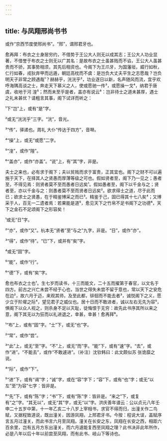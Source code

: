 ```yaml
---
---
---
```

title: 与凤翔邢尚书书
---







或作“京西节度使邢尚书”。“邢”，谓邢君牙也。

愈再拜：布衣之士身居穷约，不借势于王公大人则无以成其志；王公大人功业显著，不借誉于布衣之士则无以广其名：是故布衣之士虽甚贱而不谄，王公大人虽甚贵而不骄，其事势相须，其先后相资也。今阁下为王爪牙，为国藩垣，威行如秋，仁行如春，戎狄弃甲而远遁，朝廷高枕而不虞：是岂负大丈夫平生之志愿哉？岂负明天子非常之顾遇哉¹？赫赫乎，洸洸乎²，功业逐日以新，名声随风而流，宜乎欢呼海隅高谈之士，奔走天下慕义之人，使或愿驰一传³，或愿操一戈⁴，纳君于唐 虞，收地于河 湟⁵；然而未至乎是者，盖亦有说云⁶：岂非待士之道未甚厚，遇士之礼未甚优？请粗言其事，阁下试详而听之：

¹下“岂”上，或有“是”字。

²或无“洸洸乎”三字。“洸”，音光。

³“传”，驿递也。周礼 大仆“传达于四方”，音啭。

⁴“操”上，或无“或愿”二字。

⁵“湟”，或作“隍”。

⁶“盖亦”，或作“亦盖”。“说”上，有“其”字，非是。

夫士之来也，必有求于阁下；夫以贫贱而求于富贵，正其宜也。阁下之财不可以遍施于天下，在择其人之贤愚而厚薄等级之可也。假如贤者至，阁下乃一见之；愚者至，不得见焉：则贤者莫不至而愚者日远矣¹。假如愚者至，阁下以千金与之；贤者至，亦以千金与之：则愚者莫不至而贤者日远矣²。欲求得士之道，尽于此而已；欲求士之贤愚，在于精鉴博采之而已³。精鉴于己，固已得其十七八矣⁴；又博采于人，百无一二遗者焉：若果能是道⁵，愈见天下之竹帛不足书阁下之功德⁶，天下之金石不足颂阁下之形容矣！

¹或无“日”字。

²“亦”，或作“又”。杭本无“贤者”至“与之”九字，非是。“日”，或作“亦”。

³“得”，或作“待”。“已”下，或并有“矣”字。

⁴或无“固”字。

⁵“能”，或作“行”。

⁶“德”下，或有“矣”字。

愈也布衣之士也¹。生七岁而读书，十三而能文，二十五而擢第于春官，以文名于四方。前古之兴亡未尝不经于心也，当世之得失未尝不留于意也，常以天下之安危在边²，故六月于迈，来观其师，及至此都，徘徊而不能去者³，诚悦阁下之义，愿少立于阶墀之际⁴，望见君子之威仪也。居十日而不敢进者，诚以左右无先为容⁵，惧阁下以众人视之，则杀身不足以灭耻，徒悔恨于无穷：故先此书序其所以来之意，阁下其无以为狂而以礼进退之，幸甚，幸甚！愈再拜⁶。

¹“布”上，或有“固”字。“士”下，或无“也”字。

²“常”，或作“尝”。

³“此”上，或无“至”字。“不”上，或无“而”字。“能”下，或有“速”字。“去”，或作“进”。“不能去”，或作“不敢遽进”。〔补注〕沈钦韩曰：此文颇似苏 张诡靡之说。

⁴“际”，或作“下”。

⁵“进”下，或有“谒”字；“诚”字，或在“容”字下；“容”下，或有“也”字；或无“以左”至“为容”七字：皆非是。

⁶“先”下，或有“陈”字；“书”下，或有“陈”字：皆非是。“来之”下，或复有“之”字。“其无以”，或无“其”字，或无“以”字。洪庆善年谱云：公以贞元八年壬申二十五岁中第，十一年乙亥二十八岁上宰相书，求官不得而归，出潼关作二鸟赋，又据程致道说，既出潼关，因游凤翔，上邢君牙书。今按：程说大误，盖赋序言五月过潼关，而此书言六月至凤翔。潼关在长安之东，凤翔在长安之西，相距六百余里，岂有五月方东出潼关，而六月遽能复西至凤翔之理？此书决非此年所作，必是八年以后十年以前尝至凤翔，而有此书、岐山下等诗也。